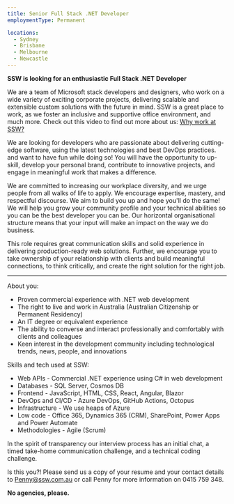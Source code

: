 ```yaml
---
title: Senior Full Stack .NET Developer
employmentType: Permanent

locations:
  - Sydney
  - Brisbane
  - Melbourne
  - Newcastle
---
```


**SSW is looking for an enthusiastic Full Stack .NET Developer**

We are a team of Microsoft stack developers and designers, who work on a wide variety of exciting corporate projects, delivering scalable and extensible custom solutions with the future in mind. SSW is a great place to work, as we foster an inclusive and supportive office environment, and much more. Check out this video to find out more about us: [Why work at SSW?](https://youtu.be/tWuutobJtdg)

We are looking for developers who are passionate about delivering cutting-edge software, using the latest technologies and best DevOps practices. and want to have fun while doing so! You will have the opportunity to up-skill, develop your personal brand, contribute to innovative projects, and engage in meaningful work that makes a difference.

We are committed to increasing our workplace diversity, and we urge people from all walks of life to apply. We encourage expertise, mastery, and respectful discourse. We aim to build you up and hope you'll do the same! We will help you grow your community profile and your technical abilities so you can be the best developer you can be. Our horizontal organisational structure means that your input will make an impact on the way we do business.

This role requires great communication skills and solid experience in delivering production-ready web solutions. Further, we encourage you to take ownership of your relationship with clients and build meaningful connections, to think critically, and create the right solution for the right job.

***

About you:

* Proven commercial experience with .NET web development
* The right to live and work in Australia (Australian Citizenship or Permanent Residency)
* An IT degree or equivalent experience
* The ability to converse and interact professionally and comfortably with clients and colleagues
* Keen interest in the development community including technological trends, news, people, and innovations

Skills and tech used at SSW:

* Web APIs - Commercial .NET experience using C# in web development
* Databases - SQL Server, Cosmos DB
* Frontend - JavaScript, HTML, CSS, React, Angular, Blazor
* DevOps and CI/CD - Azure DevOps, GitHub Actions, Octopus
* Infrastructure - We use heaps of Azure
* Low code - Office 365, Dynamics 365 (CRM), SharePoint, Power Apps and Power Automate
* Methodologies - Agile (Scrum)

In the spirit of transparency our interview process has an initial chat, a timed take-home communication challenge, and a technical coding challenge.

Is this you?! Please send us a copy of your resume and your contact details to Penny@ssw.com.au or call Penny for more information on 0415 759 348.

**No agencies, please.**

